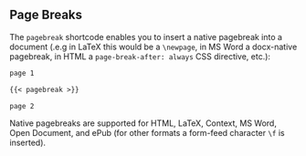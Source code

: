 ## Page Breaks

The `pagebreak` shortcode enables you to insert a native pagebreak into a document (.e.g in LaTeX this would be a `\newpage`, in MS Word a docx-native pagebreak, in HTML a `page-break-after: always` CSS directive, etc.):

```.markdown
page 1

{{< pagebreak >}}

page 2
```

Native pagebreaks are supported for HTML, LaTeX, Context, MS Word, Open Document, and ePub (for other formats a form-feed character `\f` is inserted).

